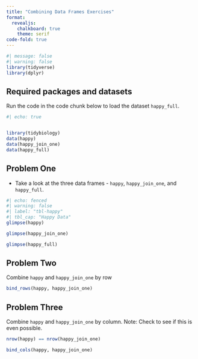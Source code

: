 ```yaml
---
title: "Combining Data Frames Exercises"
format:
  revealjs: 
    chalkboard: true
    theme: serif
code-fold: true  
---
```


```r
#| message: false
#| warning: false
library(tidyverse)
library(dplyr)
```

## Required packages and datasets

Run the code in the code chunk below to load the dataset `happy_full`.

```r
#| echo: true


library(tidybiology)
data(happy)
data(happy_join_one)
data(happy_full)
```

## Problem One

-   Take a look at the three data frames - `happy`, `happy_join_one`, and `happy_full`.

```r
#| echo: fenced
#| warning: false
#| label: "tbl-happy"
#| tbl_cap: "Happy Data"
glimpse(happy)

glimpse(happy_join_one)

glimpse(happy_full)

```

## Problem Two

Combine `happy` and `happy_join_one` by row

```r
bind_rows(happy, happy_join_one)
```

## Problem Three

Combine `happy` and `happy_join_one` by column. Note: Check to see if this is even possible.

```r
nrow(happy) == nrow(happy_join_one)

bind_cols(happy, happy_join_one)
```

